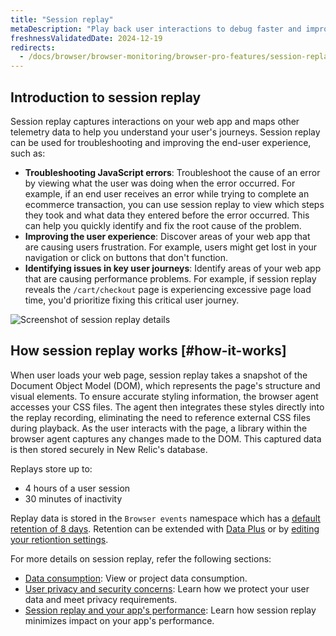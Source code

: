 ```yaml
---
title: "Session replay"
metaDescription: "Play back user interactions to debug faster and improve page performance."
freshnessValidatedDate: 2024-12-19
redirects:
  - /docs/browser/browser-monitoring/browser-pro-features/session-replay
---
```


## Introduction to session replay

Session replay captures interactions on your web app and maps other telemetry data to help you understand your user's journeys. Session replay can be used for troubleshooting and improving the end-user experience, such as:

* **Troubleshooting JavaScript errors**: Troubleshoot the cause of an error by viewing what the user was doing when the error occurred. For example, if an end user receives an error while trying to complete an ecommerce transaction, you can use session replay to view which steps they took and what data they entered before the error occurred. This can help you quickly identify and fix the root cause of the problem.
* **Improving the user experience**: Discover areas of your web app that are causing users frustration. For example, users might get lost in your navigation or click on buttons that don't function.
* **Identifying issues in key user journeys**: Identify areas of your web app that are causing performance problems. For example, if session replay reveals the `/cart/checkout` page is experiencing excessive page load time, you'd prioritize fixing this critical user journey.

<img
  title="Session replay details"
  alt="Screenshot of session replay details"
  src="/images/browser_screenshot-full_session-replay-details.gif"
/>

## How session replay works [#how-it-works]

When user loads your web page, session replay takes a snapshot of the Document Object Model (DOM), which represents the page's structure and visual elements. To ensure accurate styling information, the browser agent accesses your CSS files. The agent then integrates these styles directly into the replay recording, eliminating the need to reference external CSS files during playback. As the user interacts with the page, a library within the browser agent captures any changes made to the DOM. This captured data is then stored securely in New Relic's database.

Replays store up to:

* 4 hours of a user session
* 30 minutes of inactivity

Replay data is stored in the `Browser events` namespace which has a [default retention of 8 days](/docs/data-apis/manage-data/manage-data-retention/#retention-periods). Retention can be extended with [Data Plus](/docs/accounts/accounts-billing/new-relic-one-pricing-billing/data-ingest-billing/#data-prices) or by [editing your retiontion settings](/docs/data-apis/manage-data/manage-data-retention/#adjust-retention).

For more details on session replay, refer the following sections:

* [Data consumption](/docs/browser/browser-monitoring/browser-pro-features/session-replay/additional-information/#data-consumption): View or project data consumption.
* [User privacy and security concerns](/docs/browser/browser-monitoring/browser-pro-features/session-replay/additional-information/#data-security): Learn how we protect your user data and meet privacy requirements.
* [Session replay and your app's performance](/docs/browser/browser-monitoring/browser-pro-features/session-replay/additional-information/#app-performance): Learn how session replay minimizes impact on your app's performance.
